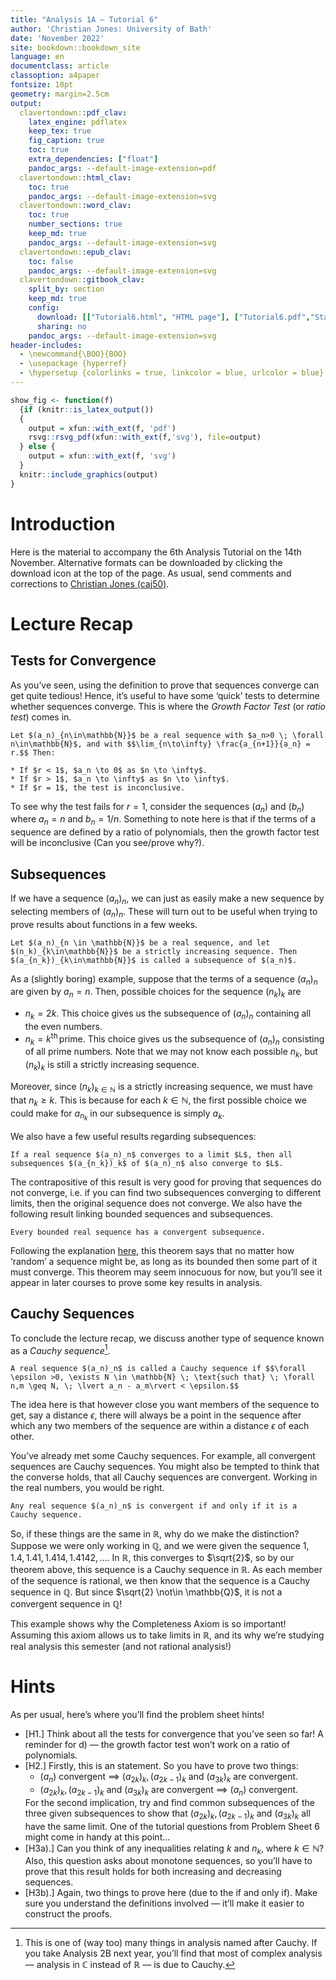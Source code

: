 ```yaml
---
title: "Analysis 1A — Tutorial 6"
author: 'Christian Jones: University of Bath'
date: 'November 2022'
site: bookdown::bookdown_site
language: en
documentclass: article
classoption: a4paper
fontsize: 10pt
geometry: margin=2.5cm
output:
  clavertondown::pdf_clav:
    latex_engine: pdflatex
    keep_tex: true
    fig_caption: true
    toc: true
    extra_dependencies: ["float"]
    pandoc_args: --default-image-extension=pdf
  clavertondown::html_clav:
    toc: true
    pandoc_args: --default-image-extension=svg
  clavertondown::word_clav:
    toc: true
    number_sections: true
    keep_md: true
    pandoc_args: --default-image-extension=svg
  clavertondown::epub_clav:
    toc: false
    pandoc_args: --default-image-extension=svg
  clavertondown::gitbook_clav:
    split_by: section
    keep_md: true
    config:
      download: [["Tutorial6.html", "HTML page"], ["Tutorial6.pdf","Standard print PDF"], ["Tutorial6Clear.pdf","Clear print PDF"], ["Tutorial6Large.pdf","Large print PDF"], ["Tutorial6.docx","Accessible Word document"], ["Tutorial6.epub","Accessible EPub book" ]]
      sharing: no
    pandoc_args: --default-image-extension=svg
header-includes:
  - \newcommand{\BOO}{BOO}
  - \usepackage {hyperref}
  - \hypersetup {colorlinks = true, linkcolor = blue, urlcolor = blue}
---
```

<!-- This is needed since I am working with svg files from mathcha.io. It converts the graphics files to something that can be used in the pdf files. Code taken from https://stackoverflow.com/questions/50165404/how-to-make-a-pdf-using-bookdown-including-svg-images/56044642#56044642 -->
```r
show_fig <- function(f)
  {if (knitr::is_latex_output())
  {
    output = xfun::with_ext(f, 'pdf')
    rsvg::rsvg_pdf(xfun::with_ext(f,'svg'), file=output)
  } else {
    output = xfun::with_ext(f, 'svg')
  }
  knitr::include_graphics(output)
}
```
\newpage
\pagenumbering{arabic}

# Introduction {-}
Here is the material to accompany the 6th Analysis Tutorial on the 14th November. Alternative formats can be downloaded by clicking the download icon at the top of the page. As usual, send comments and corrections to [Christian Jones (caj50)](mailto:caj50@bath.ac.uk).

# Lecture Recap

## Tests for Convergence
As you've seen, using the definition to prove that sequences converge can get quite tedious! Hence, it's useful to have some 'quick' tests to determine whether sequences converge. This is where the *Growth Factor Test* (or *ratio test*) comes in.

```theorem
Let $(a_n)_{n\in\mathbb{N}}$ be a real sequence with $a_n>0 \; \forall n\in\mathbb{N}$, and with $$\lim_{n\to\infty} \frac{a_{n+1}}{a_n} = r.$$ Then:
  
* If $r < 1$, $a_n \to 0$ as $n \to \infty$.
* If $r > 1$, $a_n \to \infty$ as $n \to \infty$.
* If $r = 1$, the test is inconclusive.

```

To see why the test fails for $r = 1$, consider the sequences $(a_n)$ and $(b_n)$ where $a_n = n$ and $b_n = 1/n$. Something to note here is that if the terms of a sequence are defined by a ratio of polynomials, then the growth factor test will be inconclusive (Can you see/prove why?).

## Subsequences
If we have a sequence $(a_n)_{n}$, we can just as easily make a new sequence by selecting members of $(a_n)_{n}$. These will turn out to be useful when trying to prove results about functions in a few weeks.

```definition
Let $(a_n)_{n \in \mathbb{N}}$ be a real sequence, and let $(n_k)_{k\in\mathbb{N}}$ be a strictly increasing sequence. Then $(a_{n_k})_{k\in\mathbb{N}}$ is called a subsequence of $(a_n)$.
```
As a (slightly boring) example, suppose that the terms of a sequence $(a_n)_n$ are given by $a_n = n$. Then, possible choices for the sequence $(n_k)_k$ are

* $n_k = 2k$. This choice gives us the subsequence of $(a_n)_n$ containing all the even numbers.
* $n_k = k^{\text{th}}\, \text{prime}$. This choice gives us the subsequence of $(a_n)_n$ consisting of all prime numbers. Note that we may not know each possible $n_k$, but $(n_k)_k$ is still a strictly increasing sequence.

Moreover, since $(n_k)_{k\in\mathbb{N}}$ is a strictly increasing sequence, we must have that $n_k \geq k$. This is because for each $k \in \mathbb{N}$, the first possible choice we could make for $a_{n_k}$ in our subsequence is simply $a_k$.

We also have a few useful results regarding subsequences:
```proposition
If a real sequence $(a_n)_n$ converges to a limit $L$, then all subsequences $(a_{n_k})_k$ of $(a_n)_n$ also converge to $L$.
```
The contrapositive of this result is very good for proving that sequences do not converge, i.e. if you can find two subsequences converging to different limits, then the original sequence does not converge. We also have the following result linking bounded sequences and subsequences.

```theorem
Every bounded real sequence has a convergent subsequence.
```
Following the explanation [here](https://math.libretexts.org/Bookshelves/Analysis/Book%3A_Real_Analysis_(Boman_and_Rogers)/07%3A_Intermediate_and_Extreme_Values/7.03%3A_The_Bolzano-Weierstrass_Theorem), this theorem says that no matter how 'random' a sequence might be, as long as its bounded then some part of it must converge. This theorem may seem innocuous for now, but you'll see it appear in later courses to prove some key results in analysis.

## Cauchy Sequences
To conclude the lecture recap, we discuss another type of sequence known as a *Cauchy sequence*[^1].

```definition
A real sequence $(a_n)_n$ is called a Cauchy sequence if $$\forall \epsilon >0, \exists N \in \mathbb{N} \; \text{such that} \; \forall n,m \geq N, \; \lvert a_n - a_m\rvert < \epsilon.$$
```
The idea here is that however close you want members of the sequence to get, say a distance $\epsilon$, there will always be a point in the sequence after which any two members of the sequence are within a distance $\epsilon$ of each other. 

You've already met some Cauchy sequences. For example, all convergent sequences are Cauchy sequences. You might also be tempted to think that the converse holds, that all Cauchy sequences are convergent. Working in the real numbers, you would be right.

```theorem
Any real sequence $(a_n)_n$ is convergent if and only if it is a Cauchy sequence.
```
So, if these things are the same in $\mathbb{R}$, why do we make the distinction? Suppose we were only working in $\mathbb{Q}$, and we were given the sequence $1,1.4,1.41,1.414,1.4142,\ldots$. In $\mathbb{R}$, this converges to $\sqrt{2}$, so by our theorem above, this sequence is a Cauchy sequence in $\mathbb{R}$. As each member of the sequence is rational, we then know that the sequence is a Cauchy sequence in $\mathbb{Q}$. But since $\sqrt{2} \not\in \mathbb{Q}$, it is not a convergent sequence in $\mathbb{Q}$!

This example shows why the Completeness Axiom is so important! Assuming this axiom allows us to take limits in $\mathbb{R}$, and its why we're studying real analysis this semester (and not rational analysis!)

[^1]:This is one of (way too) many things in analysis named after Cauchy. If you take Analysis 2B next year, you'll find that most of complex analysis — analysis in $\mathbb{C}$ instead of $\mathbb{R}$ — is due to Cauchy.

# Hints
As per usual, here's where you'll find the problem sheet hints!

* [H1.] Think about all the tests for convergence that you've seen so far! A reminder for d) — the growth factor test won't work on a ratio of polynomials.
* [H2.] Firstly, this is an \emph{if and only if} statement. So you have to prove two things:
     * $(a_n)$ convergent $\implies$ $(a_{2k})_k, (a_{2k-1})_k$ and $(a_{3k})_k$ are convergent.
     * $(a_{2k})_k, (a_{2k-1})_k$ and $(a_{3k})_k$ are convergent $\implies$ $(a_n)$ convergent.
     
  For the second implication, try and find common subsequences of the three given subsequences to show that $(a_{2k})_k, (a_{2k-1})_k$ and $(a_{3k})_k$ all have the same limit. One of the tutorial questions from Problem Sheet 6 might come in handy at this point...
* [H3a).] Can you think of any inequalities relating $k$ and $n_k$, where $k \in \mathbb{N}$? Also, this question asks about monotone sequences, so you'll have to prove that this result holds for both increasing and decreasing sequences.
* [H3b).] Again, two things to prove here (due to the if and only if). Make sure you understand the definitions involved — it'll make it easier to construct the proofs.
